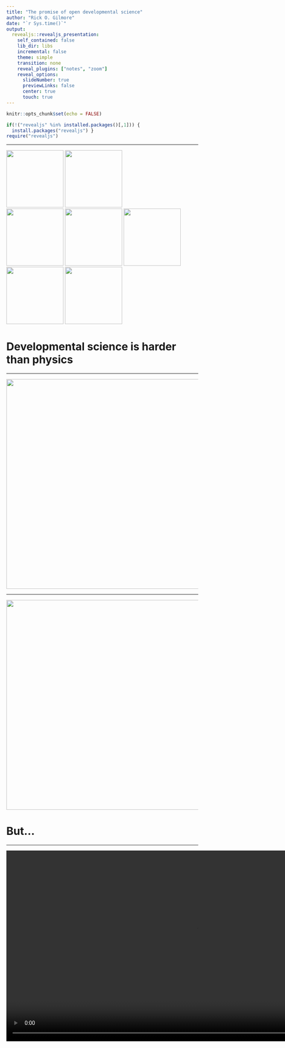 ```yaml
---
title: "The promise of open developmental science"
author: "Rick O. Gilmore"
date: "`r Sys.time()`"
output:
  revealjs::revealjs_presentation:
    self_contained: false
    lib_dir: libs
    incremental: false
    theme: simple
    transition: none
    reveal_plugins: ["notes", "zoom"]
    reveal_options:
      slideNumber: true
      previewLinks: false
      center: true
      touch: true
---
```


```r
knitr::opts_chunk$set(echo = FALSE)

if(!("revealjs" %in% installed.packages()[,1])) {
  install.packages("revealjs") }
require("revealjs")
```

---

<img src="https://upload.wikimedia.org/wikipedia/commons/8/87/NSF_Logo.PNG" height=150px>
<img src="https://science.nichd.nih.gov/confluence/download/attachments/34472103/NICHD-vertical-2-color.png?version=1&modificationDate=1477410070000&api=v2" height=150px>
</br>
<img src="https://sloan.org/storage/app/media/Logos/Sloan-Logo-stacked-black-web.png" height=150px>
<img src="http://newsroom.unl.edu/announce/files/file77330.jpg" height=150px/>
<img src="https://www.unicef.org.hk/wp-content/uploads/2017/08/Logo-05_Lego-foundation_UNICEF_partnership.jpg" height=150px />
</br>
<img src="https://nationalpress.org/wp-content/uploads/2016/04/NIDA-logo-300x300.jpg" height=150px/>
<img src="http://bewellva.com/wp-content/uploads/2017/12/NIMH-Logo_14-e1510955490255.jpg" height=150px/>

# Developmental science is harder than physics

---

<img src="../img/psych-harder-1.jpg" height=550px/>

---

<img src="../img/psych-harder-2.jpg" height=550px/>

# But...

---

<video width="1000" data-autoplay>
  <source src="../mov/neurosynth-happy.mp4" type="video/mp4">
Your browser does not support the video tag.
</video>
</br>
<http://neurosynth.org>

---

<video width="900" data-autoplay>
  <source src="../mov/wordbank-vocabulary.mp4" type="video/mp4">
Your browser does not support the video tag.
</video>
</br>
<http://wordbank.stanford.edu>

---

<video height="600" controls data-autoplay>
  <source src="../mov/Construction.mp4" type="video/mp4">
Your browser does not support the video tag.
</video>

*Source*: Ori Ossmy (NYU)

---

<video width="900" data-autoplay>
  <source src="../mov/summarize_demog.mp4" type="video/mp4">
</video>
</br>
<http://github.com/PLAY-behaviorome/databraryapi>

---

<img src="https://nyu.databrary.org/slot/15068/-/asset/63850/download?inline=true" height=300px/>
</br>
<audio controls data-autoplay>
  <source src="https://nyu.databrary.org/slot/12213/0,15046/asset/46757/download?inline=true" type="audio/mpeg">
Your browser does not support the audio element.
</audio>
<audio controls>
  <source src="https://nyu.databrary.org/slot/12212/0,15046/asset/46748/download?inline=true" type="audio/mpeg">
Your browser does not support the audio element.
</audio>
</br>
</br>
Cole, P.M., Gilmore, R.O., Scherf, K.S. & Perez-Edgar, K. (2016). The Proximal Emotional Environment Project (PEEP). Databrary. http://doi.org/10.17910/B7.248

---

<video width="700" data-autoplay>
  <source src="https://nyu.databrary.org/slot/9809/1,17000/asset/11354/download?inline=true" type="video/mp4">
Your browser does not support the video tag.
</video>

Naigles, L. (2014). Children use syntax to learn verb meanings. Databrary. Retrieved October 4, 2018 from http://doi.org/10.17910/B7J01M.

---

<video width="900" controls data-autoplay>
  <source src="https://nyu.databrary.org/slot/14765/0,21000/asset/64898/download?inline=true" type="video/mp4">
Your browser does not support the video tag.
</video>

The PLAY Project Wiki: <https://dev1.ed-projects.nyu.edu/wikis/docuwiki/doku.php/landing>

---

<img src="../img/manybabies-prereg.jpg" height=550px/>

---

## Studies are ~~not~~ underpowered

<img src="../img/abide-i.jpg" height=250px/>
</br>
<img src="../img/abide-ii.jpg" height=250px/>

---

<a href="https://www.psychologicalscience.org/observer/becoming-a-cumulative-science">
<img src="../img/mischel-cumulative-science.jpg" height=550px/>
</a>

---

- Findings accumulate
- Theories are advanced, accepted, expanded, or *rejected*

---

<img src="../img/abide-study-findings.jpg" height=550px/>

# Remaining barriers

---

<img src="https://c1.staticflickr.com/9/8388/8508041553_9d6c95da49_b_d.jpg" height=550px/>

<!-- Who owns your data? -->

---

<video width="800" data-autoplay>
  <source src="../mov/how-unique.mp4" type="video/mp4">
Your browser does not support the video tag.
</video>
</br>

[Latonya Sweeney's Data Privacy Lab](https://aboutmyinfo.org/demogs/compute.php)

<!-- Reidentifiability often not hard -->

---

<video width="800" data-autoplay>
  <source src="../mov/stroop-data.mp4" type="video/mp4">
Your browser does not support the video tag.
</video>
</br>

<!-- Hard to find data you'd want to re-use -->

---

<img src="../img/chomsky_vs_skinner_tile_coaster.jpg" height=550px/>
<img src="../img/chomsky-o-skinner.jpg" height=550px/>

<!-- Restoring behavior to psychology alongside internal mental (and neural) states -->

---

<img src="../img/cognitive-atlas.jpg" height=550px/>

<http://www.cognitiveatlas.org/>

---

<img src="../img/psych-DS.jpg" height=550px/>

<https://github.com/mekline/psych-DS>

---

<img src="https://www.rd.com/wp-content/uploads/2017/02/01-How-Bad-is-it-to-Share-a-Toothbrush-159311405-ABykov-760x506.jpg" height=500px/>

---

> "*...psychologists tend to treat other peoples’ theories like toothbrushes; no self-respecting individual wants to use anyone else’s.*"

(Mischel, 2009)

---

> "*The toothbrush culture undermines the building of a genuinely cumulative science, encouraging more parallel play and solo game playing, rather than building on each other’s directly relevant best work.*"

(Mischel, 2009)

# Share not your toothbrush...

## But do share...

- Data
    - & analysis code/scripts (R, Python, SPSS, SAS, ...)
    - Rawest possible (trial-level, individual, ...)
- Displays (& code to generate)
- Protocols & procedures
    - Video as a gold standard
    
---

<div class="centered">
<a href="http://www.apa.org/science/about/psa/2017/10/video-data.aspx">
<img src="../img/video-as-data-doc.jpg" height=600px/>
</div>

---

<video width="800" controls data-autoplay>
  <source src="https://nyu.databrary.org/slot/9838/-/asset/9963/download?inline=true" type="video/mp4">
Your browser does not support the video tag.
</video>
</br>
Adolph, K. (2014). Excerpt Volume: Learning in the development of infant locomotion. Databrary. Retrieved October 5, 2018 from http://doi.org/10.17910/B7BC7T

<!-- Rich behavioral measures tell a rich story -->

---

<video width="800" controls data-autoplay>
  <source src="https://nyu.databrary.org/slot/21794/0,407508/asset/108263/download?inline=true" type="video/mp4">
Your browser does not support the video tag.
</video>

Soderstrom, M. & Klassen, K. (2017). ManyBabies 1: bll-umanitoba. Databrary. Retrieved October 4, 2018 from http://doi.org/10.17910/B7.445

## Where

- Data repository
    - [ICPSR](https://www.icpsr.umich.edu/), [Dataverse](http://dataverse.org), [OSF](https://osf.io), [Dryad](https://) (domain/measure general)
    - [Databrary](https://databrary.org) (behavioral science; video/audio ++)
    - [OpenNeuro](https://openneuro.org), [TalkBank](https://talkbank.org), [WordBank](http://wordbank.stanford.edu/) (measure-specific)
- Supplemental material with article
- Data paper (e.g. *Nature Scientific Data*)
- Institutional repository

---

<img src="../img/abide.jpg" height=550px/>

## With whom

- Public
- Researchers
- People you select & vet

## With whom

- *Public*
    - *Risks of reidentification?*
    - *Can you really anonymize?*
- **Researchers**
    - ICPSR, Databrary, & OpenNeuro
- ~~People you select & vet~~

## When 

- Soon after you collect it
- On manuscript submission
- On acceptance or publication
- End of grant
- ~~When I'm damn good and ready...~~

## How

<img src="https://upload.wikimedia.org/wikipedia/commons/thumb/a/aa/FAIR_data_principles.jpg/800px-FAIR_data_principles.jpg"/>

Wilkinson, M. D., Dumontier, M., Aalbersberg, I. J. J., Appleton, G., Axton, M., Baak, A., Blomberg, N., et al. (2016). The FAIR Guiding Principles for scientific data management and stewardship. Scientific data, 3, 160018. Retrieved from http://dx.doi.org/10.1038/sdata.2016.18

## Share ethically

- Ask permission to share (especially for sensitive, identifiable data)
    - [(Gilmore & Nilsonne, 2017)](https://osf.io/9d5hr/)
    - Use template language: [Databrary's](https://www.databrary.org/resources/templates/release-template.html)

---

<img src="../img/databrary-release.jpg"/>

<https://www.databrary.org/resources/guide/investigators/release/release-levels.html>

---

- Don't promise to destroy data (but GDPR?)
- Don't unduly restrict future reuses

---

>"*the principles of human subject research require an analysis of both risks and benefits...such an analysis suggests that researchers may have a positive duty to share data in order to maximize the contribution that individual participants have made.*"

<small>([Brakewood & Poldack, 2013](http://dx.doi.org/10.1016/j.neuroimage.2013.02.040))</small>

## Share openly

- Without restriction on others' reuse
- Without *quid pro quo*, pre-approval, or requirement of co-authorship
- *With* expectation of ethical use **AND** proper citation

## Play & Learning Across a Year (PLAY) Project

<div class="centered">
<video width="700"data-autoplay>
  <source src="https://nyu.databrary.org/slot/27087/0,79000/asset/119877/download?inline=true" type="video/mp4">
Your browser does not support the video tag.
</video>

$n=900$ 12-, 18-, 24-mo-olds; $n=30$ sites

**Hiring Research Scientists (PhD/ABD):** <http://apply.interfolio.com/54828>

---

<img src="https://static01.nyt.com/images/2012/04/01/sunday-review/01GRAY/01GRAY-jumbo.jpg" height=550px/>

<!-- We don't have to have physics envy -->

---

<div class="centered">
<img src="http://cdn2.hubspot.net/hub/134568/file-1208368053-jpg/6-blind-men-hans.jpg" height=550px>
</div>

---

> "The advancement of detailed and diverse knowledge about the development of the world’s children is essential for improving the health and well-being of humanity. We regard scientific integrity, transparency, and openness as essential for the conduct of research and its application to practice and policy."

SRCD Task Force on Scientific Integrity and Openness

---

<div class="centered">
<img src="http://static.neatorama.com/images/2012-09/girl-hugging-elephant.jpg" height=550px>
</div>

---

<img src="https://cdn.shopify.com/s/files/1/0212/6252/products/Screen_Shot_2015-03-31_at_5.10.12_PM_large.png?v=1427892157" height=550px/>

---

<video width="800" loop data-autoplay>
  <source src="../mov/databrary-splash.mp4" type="video/mp4">
</video>

rogilmore@psu.edu

<https://gilmore-lab.github.io>

<https://gilmore-lab.github.io/DEVSEC-2018/promise-of-open-dev-sci/>

---

This talk was produced on `r Sys.time()` in [RStudio 1.1.453](http://rstudio.com) using R Markdown and the reveal.JS framework.
The code and materials used to generate the slides may be found at <https://github.com/gilmore-lab/DEVSEC-2018/promise-of-open-dev-sci/>. 
Information about the R Session that produced the slides is as follows:

---

```r
sessionInfo()
```
